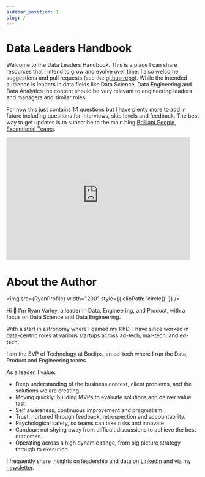 ```yaml
---
sidebar_position: 1
slug: /
---
```



# Data Leaders Handbook

Welcome to the Data Leaders Handbook. This is a place I can share resources that I intend to grow and evolve over time. I also welcome suggestions and pull requests (see the [github repo](https://github.com/ryanvarley/data-leaders-handbook)). While the intended audience is leaders in data fields like Data Science, Data Engineering and Data Analytics the content should be very relevant to engineering leaders and managers and similar roles.

For now this just contains 1:1 questions but I have plenty more to add in future including questions for interviews, skip levels and feedback. The best way to get updates is to subscribe to the main blog [Brilliant People, Exceptional Teams](https://newsletter.ryanvarley.com/).

<iframe src="https://newsletter.ryanvarley.com/embed" width="480" height="320" style={{ border: '1px solid #EEE', background: 'white' }} frameBorder="0" scrolling="no"></iframe>

# About the Author


<img src={RyanProfile} width="200" style={{ clipPath: 'circle()' }} />

Hi 👋 I'm Ryan Varley, a leader in Data, Engineering, and Product, with a focus on Data Science and Data Engineering.

With a start in astronomy where I gained my PhD, I have since worked in data-centric roles at various startups across ad-tech, mar-tech, and ed-tech.

I am the SVP of Technology at Boclips, an ed-tech where I run the Data, Product and Engineering teams.

As a leader, I value:

* Deep understanding of the business context, client problems, and the solutions we are creating.
* Moving quickly: building MVPs to evaluate solutions and deliver value fast.
* Self awareness, continuous improvement and pragmatism.
* Trust, nurtured through feedback, retrospection and accountability.
* Psychological safety, so teams can take risks and innovate.
* Candour: not shying away from difficult discussions to achieve the best outcomes.
* Operating across a high dynamic range, from big picture strategy through to execution.

I frequently share insights on leadership and data on [LinkedIn](https://www.linkedin.com/in/ryanvarley/) and via my [newsletter](https://newsletter.ryanvarley.com).
